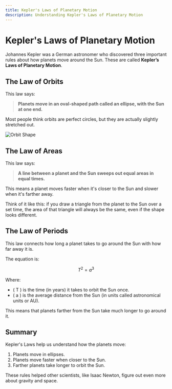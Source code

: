 ---
title: Kepler's Laws of Planetary Motion
description: Understanding Kepler's Laws of Planetary Motion
---

# Kepler's Laws of Planetary Motion

Johannes Kepler was a German astronomer who discovered three important rules about how planets move around the Sun. These are called **Kepler’s Laws of Planetary Motion**.

## The Law of Orbits

This law says:

> **Planets move in an oval-shaped path called an ellipse, with the Sun at one end.**

Most people think orbits are perfect circles, but they are actually slightly stretched out.

![Orbit Shape](https://en.wikipedia.org/wiki/Kepler%27s_laws_of_planetary_motion#/media/File:Circular_orbit_of_planet_with_(eccentricty_of_0.0).gif)


## The Law of Areas

This law says:

> **A line between a planet and the Sun sweeps out equal areas in equal times.**

This means a planet moves faster when it's closer to the Sun and slower when it's farther away.

Think of it like this: if you draw a triangle from the planet to the Sun over a set time, the area of that triangle will always be the same, even if the shape looks different.

## The Law of Periods

This law connects how long a planet takes to go around the Sun with how far away it is.

The equation is:

$$
T^2 = a^3
$$

Where:

- \( T \) is the time (in years) it takes to orbit the Sun once.
- \( a \) is the average distance from the Sun (in units called astronomical units or AU).

This means that planets farther from the Sun take much longer to go around it.


## Summary

Kepler's Laws help us understand how the planets move:

1. Planets move in ellipses.
2. Planets move faster when closer to the Sun.
3. Farther planets take longer to orbit the Sun.

These rules helped other scientists, like Isaac Newton, figure out even more about gravity and space.
